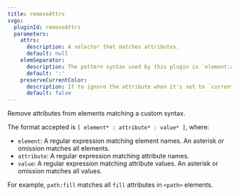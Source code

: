 ```yaml
---
title: removeAttrs
svgo:
  pluginId: removeAttrs
  parameters:
    attrs:
      description: A selector that matches attributes.
      default: null
    elemSeparator:
      description: The pattern syntax used by this plugin is `element:attribute:value`, this changes the delimiter from `:` to another string.
      default: ':'
    preserveCurrentColor:
      description: If to ignore the attribute when it's set to `currentColor`.
      default: false
---
```


Remove attributes from elements matching a custom syntax.

The format accepted is `[ element* : attribute* : value* ]`, where:

- `element`: A regular expression matching element names. An asterisk or omission matches all elements.
- `attribute`: A regular expression matching attribute names.
- `value`: A regular expression matching attribute values. An asterisk or omission matches all values.

For example, `path:fill` matches all `fill` attributes in `<path>` elements.
